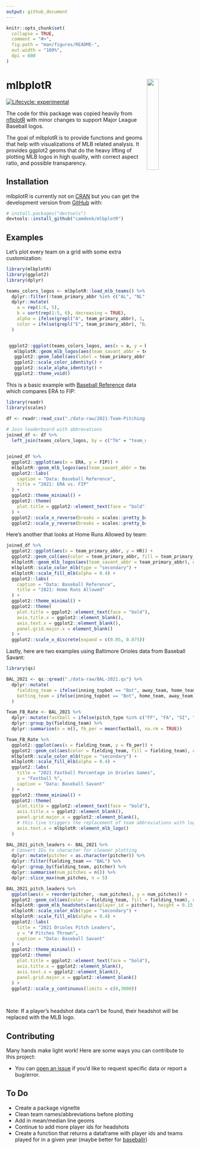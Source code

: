 ```yaml
---
output: github_document
---
```


<!-- README.md is generated from README.Rmd. Please edit that file -->

```r
knitr::opts_chunk$set(
  collapse = TRUE,
  comment = "#>",
  fig.path = "man/figures/README-",
  out.width = "100%",
  dpi = 600
)
```

# mlbplotR <a><img src='man/figures/logo.png' align="right" width="25%" min-width="120px" /></a>

<!-- badges: start -->
[![Lifecycle: experimental](https://img.shields.io/badge/lifecycle-experimental-orange.svg?style=flat-square)](https://lifecycle.r-lib.org/articles/stages.html)
<!-- badges: end -->

The code for this package was copied heavily from [nflplotR](https://nflverse.github.io/nflplotR/index.html) with minor changes to support Major League Baseball logos.


The goal of mlbplotR is to provide functions and geoms that help with visualizations of MLB related analysis. It provides ggplot2 geoms that do the heavy lifting of plotting MLB logos in high quality, with correct aspect ratio, and possible transparency.

## Installation

mlbplotR is currently not on [CRAN](https://CRAN.R-project.org)
but you can get the development version from [GitHub](https://github.com/) with:

``` r
# install.packages("devtools")
devtools::install_github("camdenk/mlbplotR")
```
## Examples

Let's plot every team on a grid with some extra customization:

```r
library(mlbplotR)
library(ggplot2)
library(dplyr)

teams_colors_logos <- mlbplotR::load_mlb_teams() %>% 
  dplyr::filter(!team_primary_abbr %in% c("AL", "NL", "MLB")) %>% 
  dplyr::mutate(
    a = rep(1:6, 5),
    b = sort(rep(1:5, 6), decreasing = TRUE),
    alpha = ifelse(grepl("A", team_primary_abbr), 1, 0.75), # Keep alpha == 1 for teams that have an "A"
    color = ifelse(grepl("E", team_primary_abbr), "b/w", NA) # Set teams that have an "E" to black & white
  )


 ggplot2::ggplot(teams_colors_logos, aes(x = a, y = b)) +
   mlbplotR::geom_mlb_logos(aes(team_savant_abbr = team_primary_abbr, color = color, alpha = alpha), width = 0.075) +
   ggplot2::geom_label(aes(label = team_primary_abbr), nudge_y = -0.35, alpha = 0.5) +
   ggplot2::scale_color_identity() +
   ggplot2::scale_alpha_identity() +
   ggplot2::theme_void() 
```


This is a basic example with [Baseball Reference](https://baseball-reference.com) data which compares ERA to FIP:

```r
library(readr)
library(scales)

df <- readr::read_csv("./data-raw/2021-Team-Pitching-Stats.csv")
  
# Join leaderboard with abbrevations
joined_df <- df %>% 
  left_join(teams_colors_logos, by = c("Tm" = "team_name"))


joined_df %>%
  ggplot2::ggplot(aes(x = ERA, y = FIP)) +
  mlbplotR::geom_mlb_logos(aes(team_savant_abbr = team_primary_abbr), width = 0.075, alpha = 0.7) +
  ggplot2::labs(
    caption = "Data: Baseball Reference",
    title = "2021: ERA vs. FIP"
  ) +
  ggplot2::theme_minimal() +
  ggplot2::theme(
    plot.title = ggplot2::element_text(face = "bold")
  ) +
  ggplot2::scale_x_reverse(breaks = scales::pretty_breaks(), expand = c(.1, .1)) +
  ggplot2::scale_y_reverse(breaks = scales::pretty_breaks(), expand = c(.1, .1))
```

Here's another that looks at Home Runs Allowed by team:

```r
joined_df %>% 
  ggplot2::ggplot(aes(x = team_primary_abbr, y = HR)) +
  ggplot2::geom_col(aes(color = team_primary_abbr, fill = team_primary_abbr), width = 0.5) +
  mlbplotR::geom_mlb_logos(aes(team_savant_abbr = team_primary_abbr), width = 0.07, alpha = 0.9) +
  mlbplotR::scale_color_mlb(type = "secondary") +
  mlbplotR::scale_fill_mlb(alpha = 0.4) +
  ggplot2::labs(
    caption = "Data: Baseball Reference",
    title = "2021: Home Runs Allowed"
  ) +
  ggplot2::theme_minimal() +
  ggplot2::theme(
    plot.title = ggplot2::element_text(face = "bold"),
    axis.title.x = ggplot2::element_blank(),
    axis.text.x = ggplot2::element_blank(),
    panel.grid.major.x = element_blank()
  ) +
  ggplot2::scale_x_discrete(expand = c(0.05, 0.075))
```

Lastly, here are two examples using Baltimore Orioles data from Baseball Savant:

```r
library(qs)

BAL_2021 <- qs::qread("./data-raw/BAL-2021.qs") %>% 
  dplyr::mutate(
    fielding_team = ifelse(inning_topbot == "Bot", away_team, home_team),
    batting_team = ifelse(inning_topbot == "Bot", home_team, away_team)
  )

Team_FB_Rate <- BAL_2021 %>%
  dplyr::mutate(fastball = ifelse(pitch_type %in% c("FF", "FA", "SI", "FT", "FC"), 1, 0)) %>% 
  dplyr::group_by(fielding_team) %>%
  dplyr::summarise(n = n(), fb_per = mean(fastball, na.rm = TRUE))

Team_FB_Rate %>% 
  ggplot2::ggplot(aes(x = fielding_team, y = fb_per)) +
  ggplot2::geom_col(aes(color = fielding_team, fill = fielding_team), width = 0.5) +
  mlbplotR::scale_color_mlb(type = "secondary") +
  mlbplotR::scale_fill_mlb(alpha = 0.4) +
  ggplot2::labs(
    title = "2021 Fastball Percentage in Orioles Games",
    y = "Fastball %",
    caption = "Data: Baseball Savant"
  ) +
  ggplot2::theme_minimal() +
  ggplot2::theme(
    plot.title = ggplot2::element_text(face = "bold"),
    axis.title.x = ggplot2::element_blank(),
    panel.grid.major.x = ggplot2::element_blank(),
    # this line triggers the replacement of team abbreviations with logos
    axis.text.x = mlbplotR::element_mlb_logo()
  )


```


```r

BAL_2021_pitch_leaders <- BAL_2021 %>% 
  # Convert IDs to character for cleaner plotting
  dplyr::mutate(pitcher = as.character(pitcher)) %>% 
  dplyr::filter(fielding_team == "BAL") %>% 
  dplyr::group_by(fielding_team, pitcher) %>% 
  dplyr::summarise(num_pitches = n()) %>%
  dplyr::slice_max(num_pitches, n = 5)

BAL_2021_pitch_leaders %>% 
  ggplot(aes(x = reorder(pitcher, -num_pitches), y = num_pitches)) +
  ggplot2::geom_col(aes(color = fielding_team, fill = fielding_team), width = 0.5) +
  mlbplotR::geom_mlb_headshots(aes(player_id = pitcher), height = 0.15, vjust = 0) +
  mlbplotR::scale_color_mlb(type = "secondary") +
  mlbplotR::scale_fill_mlb(alpha = 0.4) +
  ggplot2::labs(
    title = "2021 Orioles Pitch Leaders",
    y = "# Pitches Thrown",
    caption = "Data: Baseball Savant"
  ) +
  ggplot2::theme_minimal() +
  ggplot2::theme(
    plot.title = ggplot2::element_text(face = "bold"),
    axis.title.x = ggplot2::element_blank(),
    axis.text.x = ggplot2::element_blank(),
    panel.grid.major.x = ggplot2::element_blank()
  ) +
  ggplot2::scale_y_continuous(limits = c(0,3000))
  
  

```

Note: If a player's headshot data can't be found, their headshot will be replaced with the MLB logo.

## Contributing

Many hands make light work! Here are some ways you can contribute to
this project:

-   You can [open an issue](https://github.com/camdenk/mlbplotR/issues/new/choose) if you'd like to request specific data or report a bug/error.

## To Do

- Create a package vignette
- Clean team names/abbreviations before plotting
- Add in mean/median line geoms
- Continue to add more player ids for headshots
- Create a function that returns a dataframe with player ids and teams played for in a given year (maybe better for [baseballr](https://billpetti.github.io/baseballr/))


